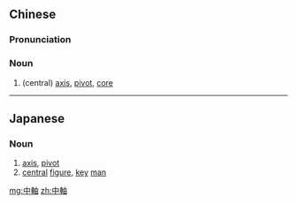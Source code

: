 {{also|中轴}}
==Chinese==
{{zh-forms|s=中轴}}

===Pronunciation===
{{zh-pron
|m=zhōngzhóu
|c=zung1 zuk6
|cat=n
}}

===Noun===
{{zh-noun}}

# (central) [[axis]], [[pivot]], [[core]]

----

==Japanese==
{{ja-kanjitab|ちゅう|じく|yomi=on}}

===Noun===
{{ja-noun|ちゅうじく}}
# [[axis]], [[pivot]]
# [[central]] [[figure]], [[key]] [[man]]

[[mg:中軸]]
[[zh:中軸]]